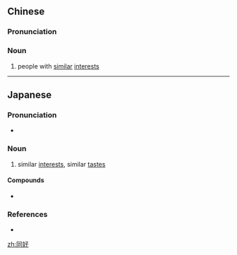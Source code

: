==Chinese==
{{zh-forms}}

===Pronunciation===
{{zh-pron
|m=tónghào
|cat=n
}}

===Noun===
{{zh-noun}}

# people with [[similar]] [[interest]]s

----

==Japanese==
{{ja-kanjitab|どう|こう|yomi=o}}

===Pronunciation===
* {{ja-pron|どうこう|y=o|acc=0|acc_ref=NHK}}

===Noun===
{{ja-noun|どうこう}}

# similar [[interest]]s, similar [[taste]]s
#: {{ja-usex|同好の士の間では見鳥と呼称することも多い。|どうこう の し の あいだ で は みとり と こしょう する こと も おおい。|It is also often known as "birding" among its fans.}}

====Compounds====
* {{ja-r|同好会|どうこうかい}}

===References===
<references/>
* {{R:Shogakukan}}

[[zh:同好]]